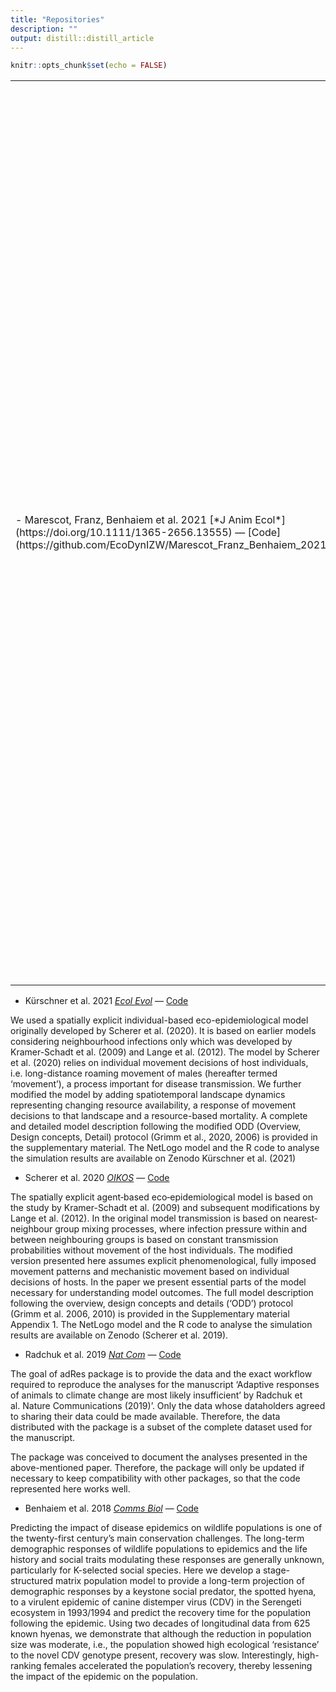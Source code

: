 ```yaml
---
title: "Repositories"
description: ""
output: distill::distill_article
---
```


```r
knitr::opts_chunk$set(echo = FALSE)
```

<table>
  <td {text-align: center; width: 30%}>- Marescot, Franz, Benhaiem et al. 2021 [*J Anim Ecol*](https://doi.org/10.1111/1365-2656.13555) —  [Code](https://github.com/EcoDynIZW/Marescot_Franz_Benhaiem_2021_JAnimEcol)</td>
  <td {text-align: center; width: 70%}>The purpose of our conceptual model was to assess whether and how an age-dependent pattern of between-group interactions, which increases social network modularity, consistently increased the probability of epidemic fade-out across a large range of host and pathogen life history traits. This trait occurs in social species with communal nurseries where juveniles have no contact with members of other social groups during their development. We modelled a contagious pathogen spreading through physical contact and/or spatial proximity, e.g., via aerosols, and inducing lifelong immunity following infection. All model parameters below can easily be changed to tailor the model to host-specific life histories and pathogen traits.
</td>
</table>



- Kürschner et al. 2021 [*Ecol Evol*](http://doi.org/10.1002/ece3.7478) — [Code](https://github.com/EcoDynIZW/Kuerschner_2021_EcolEvol)

We used a spatially explicit individual-based eco-epidemiological model originally developed by Scherer et al. (2020). It is based on earlier models considering neighbourhood infections only which was developed by Kramer-Schadt et al. (2009) and Lange et al. (2012). The model by Scherer et al. (2020) relies on individual movement decisions of host individuals, i.e. long-distance roaming movement of males (hereafter termed ‘movement’), a process important for disease transmission. We further modified the model by adding spatiotemporal landscape dynamics representing changing resource availability, a response of movement decisions to that landscape and a resource-based mortality. A complete and detailed model description following the modified ODD (Overview, Design concepts, Detail) protocol (Grimm et al., 2020, 2006) is provided in the supplementary material. The NetLogo model and the R code to analyse the simulation results are available on Zenodo Kürschner et al. (2021)

- Scherer et al. 2020 [*OIKOS*](http://doi.org/10.1111/oik.07002) — [Code](https://github.com/EcoDynIZW/Scherer_2020_OIKOS)

The spatially explicit agent‐based eco‐epidemiological model is based on the study by Kramer-Schadt et al. (2009) and subsequent modifications by Lange et al. (2012). In the original model transmission is based on nearest‐neighbour group mixing processes, where infection pressure within and between neighbouring groups is based on constant transmission probabilities without movement of the host individuals. The modified version presented here assumes explicit phenomenological, fully imposed movement patterns and mechanistic movement based on individual decisions of hosts. In the paper we present essential parts of the model necessary for understanding model outcomes. The full model description following the overview, design concepts and details (‘ODD’) protocol (Grimm et al. 2006, 2010) is provided in the Supplementary material Appendix 1. The NetLogo model and the R code to analyse the simulation results are available on Zenodo (Scherer et al. 2019).

- Radchuk et al. 2019 [*Nat Com*](http://doi.org/10.1038/s41467-019-10924-4) — [Code](https://github.com/EcoDynIZW/Radchuk_2019_NatCom)

The goal of adRes package is to provide the data and the exact workflow required to reproduce the analyses for the manuscript 'Adaptive responses of animals to climate change are most likely insufficient' by Radchuk et al. Nature Communications (2019)'. Only the data whose dataholders agreed to sharing their data could be made available. Therefore, the data distributed with the package is a subset of the complete dataset used for the manuscript.

The package was conceived to document the analyses presented in the above-mentioned paper. Therefore, the package will only be updated if necessary to keep compatibility with other packages, so that the code represented here works well.

- Benhaiem et al. 2018 [*Comms Biol*](http://doi.org/10.1038/s42003-018-0197-1) — [Code](https://github.com/EcoDynIZW/Benhaiem_2018_CommsBio)

Predicting the impact of disease epidemics on wildlife populations is one of the twenty-first century’s main conservation challenges. The long-term demographic responses of wildlife populations to epidemics and the life history and social traits modulating these responses are generally unknown, particularly for K-selected social species. Here we develop a stage-structured matrix population model to provide a long-term projection of demographic responses by a keystone social predator, the spotted hyena, to a virulent epidemic of canine distemper virus (CDV) in the Serengeti ecosystem in 1993/1994 and predict the recovery time for the population following the epidemic. Using two decades of longitudinal data from 625 known hyenas, we demonstrate that although the reduction in population size was moderate, i.e., the population showed high ecological ‘resistance’ to the novel CDV genotype present, recovery was slow. Interestingly, high-ranking females accelerated the population’s recovery, thereby lessening the impact of the epidemic on the population.


